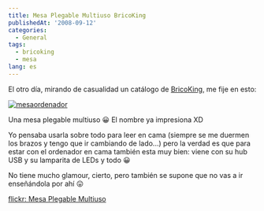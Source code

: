 ```yaml
---
title: Mesa Plegable Multiuso BricoKing
publishedAt: '2008-09-12'
categories:
  - General
tags:
  - bricoking
  - mesa
lang: es
---
```


El otro día, mirando de casualidad un catálogo de [BricoKing](http://www.bricoking.com), me fije en esto:

[![](/static/images/legacy/mesaordenador.jpg 'mesaordenador')](/static/images/legacy/mesaordenador.jpg)

Una mesa plegable multiuso 😀 El nombre ya impresiona XD

Yo pensaba usarla sobre todo para leer en cama (siempre se me duermen los brazos y tengo que ir cambiando de lado...) pero la verdad es que para estar con el ordenador en cama también esta muy bien: viene con su hub USB y su lamparita de LEDs y todo 😀

No tiene mucho glamour, cierto, pero también se supone que no vas a ir enseñándola por ahí 😛

[flickr: Mesa Plegable Multiuso](http://www.flickr.com/photos/ryck/sets/72157607223778584/)
